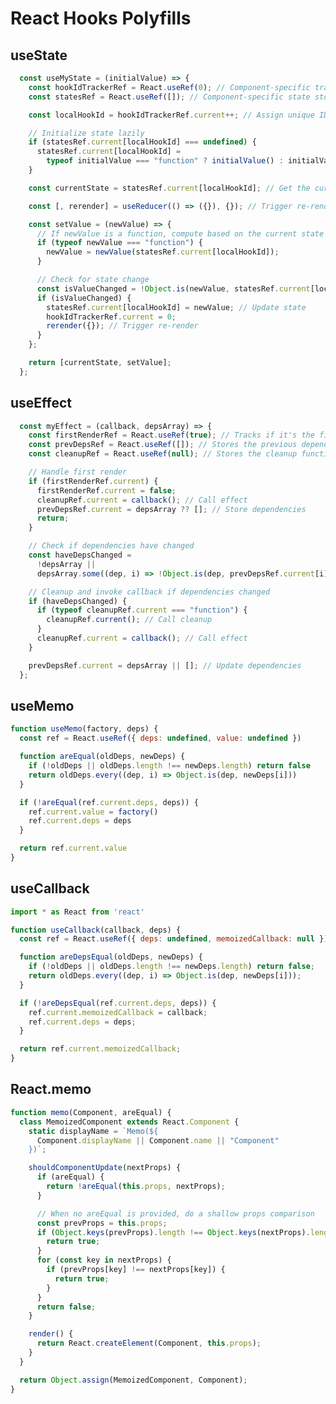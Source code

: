 # React Hooks Polyfills

## useState

```JavaScript
  const useMyState = (initialValue) => {
    const hookIdTrackerRef = React.useRef(0); // Component-specific tracker
    const statesRef = React.useRef([]); // Component-specific state storage

    const localHookId = hookIdTrackerRef.current++; // Assign unique ID for this hook

    // Initialize state lazily
    if (statesRef.current[localHookId] === undefined) {
      statesRef.current[localHookId] =
        typeof initialValue === "function" ? initialValue() : initialValue;
    }

    const currentState = statesRef.current[localHookId]; // Get the current state

    const [, rerender] = useReducer(() => ({}), {}); // Trigger re-render

    const setValue = (newValue) => {
      // If newValue is a function, compute based on the current state
      if (typeof newValue === "function") {
        newValue = newValue(statesRef.current[localHookId]);
      }

      // Check for state change
      const isValueChanged = !Object.is(newValue, statesRef.current[localHookId]);
      if (isValueChanged) {
        statesRef.current[localHookId] = newValue; // Update state
        hookIdTrackerRef.current = 0;
        rerender({}); // Trigger re-render
      }
    };

    return [currentState, setValue];
  };
```

## useEffect

```JavaScript
  const myEffect = (callback, depsArray) => {
    const firstRenderRef = React.useRef(true); // Tracks if it's the first render
    const prevDepsRef = React.useRef([]); // Stores the previous dependencies
    const cleanupRef = React.useRef(null); // Stores the cleanup function

    // Handle first render
    if (firstRenderRef.current) {
      firstRenderRef.current = false;
      cleanupRef.current = callback(); // Call effect
      prevDepsRef.current = depsArray ?? []; // Store dependencies
      return;
    }

    // Check if dependencies have changed
    const haveDepsChanged =
      !depsArray ||
      depsArray.some((dep, i) => !Object.is(dep, prevDepsRef.current[i]));

    // Cleanup and invoke callback if dependencies changed
    if (haveDepsChanged) {
      if (typeof cleanupRef.current === "function") {
        cleanupRef.current(); // Call cleanup
      }
      cleanupRef.current = callback(); // Call effect
    }

    prevDepsRef.current = depsArray || []; // Update dependencies
  };
```

## useMemo

```JavaScript
function useMemo(factory, deps) {
  const ref = React.useRef({ deps: undefined, value: undefined })

  function areEqual(oldDeps, newDeps) {
    if (!oldDeps || oldDeps.length !== newDeps.length) return false
    return oldDeps.every((dep, i) => Object.is(dep, newDeps[i]))
  }

  if (!areEqual(ref.current.deps, deps)) {
    ref.current.value = factory()
    ref.current.deps = deps
  }

  return ref.current.value
}
```

## useCallback

```JavaScript
import * as React from 'react'

function useCallback(callback, deps) {
  const ref = React.useRef({ deps: undefined, memoizedCallback: null });

  function areDepsEqual(oldDeps, newDeps) {
    if (!oldDeps || oldDeps.length !== newDeps.length) return false;
    return oldDeps.every((dep, i) => Object.is(dep, newDeps[i]));
  }

  if (!areDepsEqual(ref.current.deps, deps)) {
    ref.current.memoizedCallback = callback;
    ref.current.deps = deps;
  }

  return ref.current.memoizedCallback;
}
```

## React.memo

```JavaScript
function memo(Component, areEqual) {
  class MemoizedComponent extends React.Component {
    static displayName = `Memo(${
      Component.displayName || Component.name || "Component"
    })`;

    shouldComponentUpdate(nextProps) {
      if (areEqual) {
        return !areEqual(this.props, nextProps);
      }

      // When no areEqual is provided, do a shallow props comparison
      const prevProps = this.props;
      if (Object.keys(prevProps).length !== Object.keys(nextProps).length) {
        return true;
      }
      for (const key in nextProps) {
        if (prevProps[key] !== nextProps[key]) {
          return true;
        }
      }
      return false;
    }

    render() {
      return React.createElement(Component, this.props);
    }
  }

  return Object.assign(MemoizedComponent, Component);
}
```
